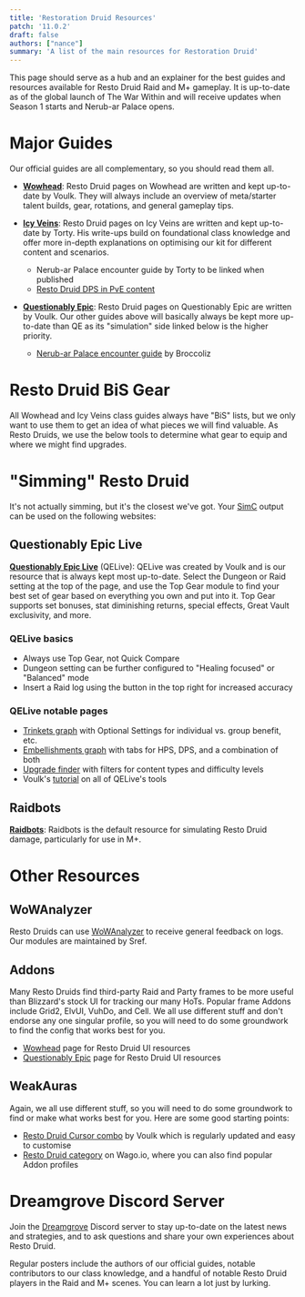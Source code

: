 ```yaml
---
title: 'Restoration Druid Resources'
patch: '11.0.2'
draft: false
authors: ["nance"]
summary: 'A list of the main resources for Restoration Druid'
---
```


This page should serve as a hub and an explainer for the best guides and resources available for Resto Druid Raid and M+ gameplay. It is up-to-date as of the global launch of The War Within and will receive updates when Season 1 starts and Nerub-ar Palace opens.

# Major Guides

Our official guides are all complementary, so you should read them all.

- **[Wowhead](https://www.wowhead.com/guide/classes/druid/restoration/overview-pve-healer)**: Resto Druid pages on Wowhead are written and kept up-to-date by Voulk. They will always include an overview of meta/starter talent builds, gear, rotations, and general gameplay tips. 

- **[Icy Veins](https://www.icy-veins.com/wow/restoration-druid-pve-healing-guide)**: Resto Druid pages on Icy Veins are written and kept up-to-date by Torty. His write-ups build on foundational class knowledge and offer more in-depth explanations on optimising our kit for different content and scenarios.
  - Nerub-ar Palace encounter guide by Torty to be linked when published
  - [Resto Druid DPS in PvE content](https://www.icy-veins.com/wow/restoration-druid-pve-dps-guide)

- **[Questionably Epic](https://questionablyepic.com/restodruid-sheet/)**: Resto Druid pages on Questionably Epic are written by Voulk. Our other guides above will basically always be kept more up-to-date than QE as its "simulation" side linked below is the higher priority.
  - [Nerub-ar Palace encounter guide](https://questionablyepic.com/nerubar-palace/) by Broccoliz

# Resto Druid BiS Gear

All Wowhead and Icy Veins class guides always have "BiS" lists, but we only want to use them to get an idea of what pieces we will find valuable. As Resto Druids, we use the below tools to determine what gear to equip and where we might find upgrades.

# "Simming" Resto Druid

It's not actually simming, but it's the closest we've got. Your [SimC](https://www.curseforge.com/wow/addons/simulationcraft) output can be used on the following websites:

## Questionably Epic Live

**[Questionably Epic Live](https://questionablyepic.com/live/)** (QELive): QELive was created by Voulk and is our resource that is always kept most up-to-date. Select the Dungeon or Raid setting at the top of the page, and use the Top Gear module to find your best set of gear based on everything you own and put into it. Top Gear supports set bonuses, stat diminishing returns, special effects, Great Vault exclusivity, and more.

### QELive basics
  - Always use Top Gear, not Quick Compare
  - Dungeon setting can be further configured to "Healing focused" or "Balanced" mode
  - Insert a Raid log using the button in the top right for increased accuracy

### QELive notable pages
  - [Trinkets graph](https://questionablyepic.com/live/trinkets) with Optional Settings for individual vs. group benefit, etc.
  - [Embellishments graph](https://questionablyepic.com/live/embellishments) with tabs for HPS, DPS, and a combination of both
  - [Upgrade finder](https://questionablyepic.com/live/upgradeFinder) with filters for content types and difficulty levels
  - Voulk's [tutorial](https://www.wowhead.com/guide/how-to-use-qe-live-tool-guide) on all of QELive's tools

## Raidbots

**[Raidbots](https://www.raidbots.com/simbot/)**: Raidbots is the default resource for simulating Resto Druid damage, particularly for use in M+.

# Other Resources

## WoWAnalyzer

Resto Druids can use [WoWAnalyzer](https://wowanalyzer.com/) to receive general feedback on logs. Our modules are maintained by Sref.

## Addons

Many Resto Druids find third-party Raid and Party frames to be more useful than Blizzard's stock UI for tracking our many HoTs. Popular frame Addons include Grid2, ElvUI, VuhDo, and Cell. We all use different stuff and don't endorse any one singular profile, so you will need to do some groundwork to find the config that works best for you.

  - [Wowhead](https://www.wowhead.com/guide/classes/druid/restoration/best-weakauras-macros-addons) page for Resto Druid UI resources
  - [Questionably Epic](https://questionablyepic.com/restodruid-interface/) page for Resto Druid UI resources

## WeakAuras

Again, we all use different stuff, so you will need to do some groundwork to find or make what works best for you. Here are some good starting points:

  - [Resto Druid Cursor combo](https://wago.io/cursorcombo) by Voulk which is regularly updated and easy to customise
  - [Resto Druid category](https://wago.io/the-war-within-weakauras/classes/druid/restoration) on Wago.io, where you can also find popular Addon profiles

# Dreamgrove Discord Server
  Join the [Dreamgrove](https://discord.gg/dreamgrove) Discord server to stay up-to-date on the latest news and strategies, and to ask questions and share your own experiences about Resto Druid. 

  Regular posters include the authors of our official guides, notable contributors to our class knowledge, and a handful of notable Resto Druid players in the Raid and M+ scenes. You can learn a lot just by lurking.
